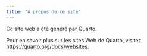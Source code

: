 ```yaml
---
title: "À propos de ce site"
---
```


Ce site web a été généré par Quarto.

Pour en savoir plus sur les sites Web de Quarto, visitez <https://quarto.org/docs/websites>.


